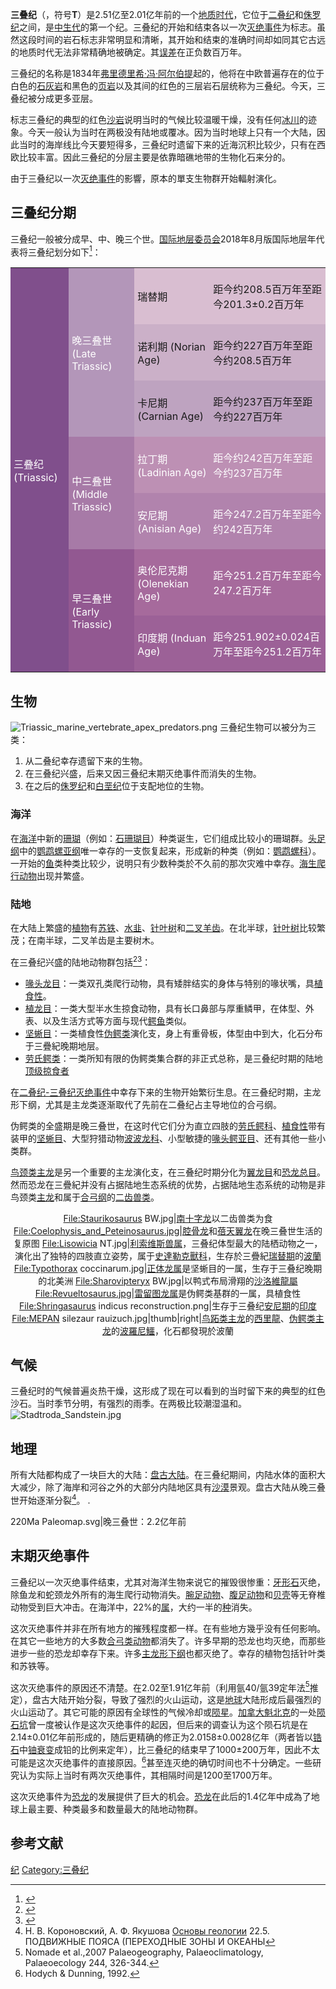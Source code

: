 {{Geological period
|image=
|caption = 晚三叠世：2.2亿年前的地球
|o2=16
|co2=1750
|temp=17
|timeline=off
}}
{{Triassic graphical timeline}}
'''三叠纪'''（{{lang-en|Triassic}}，符号'''T'''）是2.51亿至2.01亿年前的一个[[地质时代|地质时代]]，它位于[[二叠纪|二叠纪]]和[[侏罗纪|侏罗纪]]之间，是[[中生代|中生代]]的第一个纪。三叠纪的开始和结束各以一次[[灭绝事件|灭绝事件]]为标志。虽然这段时间的岩石标志非常明显和清晰，其开始和结束的准确时间却如同其它古远的地质时代无法非常精确地被确定。其[[误差|误差]]在正负数百万年。

三叠纪的名称是1834年[[弗里德里希·冯·阿尔伯提|弗里德里希·冯·阿尔伯提]]起的，他将在中欧普遍存在的位于白色的[[石灰岩|石灰岩]]和黑色的[[页岩|页岩]]以及其间的红色的三层岩石层统称为三叠纪。今天，三叠纪被分成更多亚层。

标志三叠纪的典型的红色[[沙岩|沙岩]]说明当时的气候比较温暖干燥，没有任何[[冰川|冰川]]的迹象。今天一般认为当时在两极没有陆地或覆冰。因为当时地球上只有一个大陆，因此当时的海岸线比今天要短得多，三叠纪时遗留下来的近海沉积比较少，只有在西欧比较丰富。因此三叠纪的分层主要是依靠暗礁地带的生物化石来分的。

由于三叠纪以一次[[二叠纪-三叠纪灭绝事件|灭绝事件]]的影響，原本的單支生物群开始輻射演化。

== 三叠纪分期 ==
三叠纪一般被分成早、中、晚三个世。[[国际地层委员会|国际地层委员会]]2018年8月版国际地层年代表将三叠纪划分如下<ref>{{cite web |author1=国际地层委员会 |title=国际地层年代表 |url=http://stratigraphy.org/ICSchart/ChronostratChart2018-08Chinese.pdf |website=Stratigraphy.org |accessdate=2018-09-01 |archive-date=2018-09-01 |archive-url=https://web.archive.org/web/20180901113112/http://stratigraphy.org/ICSchart/ChronostratChart2018-08Chinese.pdf |dead-url=no }}</ref>：

{| style="border-spacing: 1px;"
|-
|style="background: #804F8C; color: white; padding: 5px;" rowspan="7" |三叠纪 (Triassic) || style="background: #B396B9; color: white; padding: 5px;" rowspan="3" |晚三叠世 (Late Triassic) || style="background: #D9BED1; padding: 5px;" | 瑞替期 || style="background: #D9BED1; padding: 5px;" |距今约208.5百万年至距今201.3±0.2百万年
|-
| style="background: #CBB0C8; padding: 5px;" | 诺利期 (Norian Age) || style="background: #CBB0C8; padding: 5px;" | 距今约227百万年至距今约208.5百万年
|-
| style="background: #BEA3C0; padding: 5px;" | 卡尼期 (Carnian Age) || style="background: #BEA3C0; padding: 5px;" | 距今约237百万年至距今约227百万年
|-
| style="background: #A77AA7; color: white; padding: 5px;" rowspan="2"| 中三叠世 (Middle Triassic)|| style="background: #BD90B4; color: white; padding: 5px;" | 拉丁期 (Ladinian Age) || style="background: #BD90B4; color: white; padding: 5px;" | 距今约242百万年至距今约237百万年
|-
| style="background: #B183AD; color: white; padding: 5px;" | 安尼期 (Anisian Age) || style="background: #B183AD; color: white; padding: 5px;" | 距今247.2百万年至距今约242百万年
|-
| style="background: #925891; color: white; padding: 5px;" rowspan="2"| 早三叠世 (Early Triassic) || style="background: #A66A9C; color: white; padding: 5px;" | 奥伦尼克期 (Olenekian Age) || style="background: #A66A9C; color: white; padding: 5px;" | 距今251.2百万年至距今247.2百万年
|-
| style="background: #9C6197; color: white; padding: 5px;" | 印度期 (Induan Age) || style="background: #9C6197; color: white; padding: 5px;" | 距今251.902±0.024百万年至距今251.2百万年
|}

== 生物 ==
[[File:Triassic_marine_vertebrate_apex_predators.png|thumb]]
三叠纪生物可以被分为三类：
# 从二叠纪幸存遗留下来的生物。
# 在三叠纪兴盛，后来又因三叠纪末期灭绝事件而消失的生物。
# 在之后的[[侏罗纪|侏罗纪]]和[[白垩纪|白垩纪]]位于支配地位的生物。
=== 海洋 ===
在[[海洋|海洋]]中新的[[珊瑚|珊瑚]]（例如：[[石珊瑚目|石珊瑚目]]）种类诞生，它们组成比较小的珊瑚群。[[头足纲|头足纲]]中的[[鹦鹉螺亚纲|鹦鹉螺亚纲]]唯一幸存的一支恢复起来，形成新的种类（例如：[[鹦鹉螺科|鹦鹉螺科]]）。一开始的[[鱼|鱼]]类种类比较少，说明只有少数种类於不久前的那次灾难中幸存。[[海生爬行动物|海生爬行动物]]出现并繁盛。
=== 陆地 ===
在大陆上繁盛的[[植物|植物]]有[[苏铁|苏铁]]、[[水韭|水韭]]、[[针叶树|针叶树]]和[[二叉羊齿|二叉羊齿]]。在北半球，[[针叶树|针叶树]]比较繁茂；在南半球，二叉羊齿是主要树木。

在三叠纪兴盛的陆地动物群包括<ref name="PREHISTORIC LIFE">{{cite book|title=Prehistoric Life: The Definitive Visual History of Life On Earth|year=2009|publisher=Dorling Kindersley|location=London|isbn=9780756655730|pages=206, 207}}</ref><ref name=EVOLUTION>{{cite book|authors=Douglas Palmer & Peter Barrett|title=Evolution: The Story of Life|year=2009|publisher=The Natural History Museum|location=London, Britain|isbn=9781845333393}}</ref>：
* [[喙头龙目|喙头龙目]]：一类双孔类爬行动物，具有矮胖结实的身体与特别的喙状嘴，具[[植食性|植食性]]。
* [[植龙目|植龙目]]：一类大型半水生掠食动物，具有长口鼻部与厚重鳞甲，在体型、外表、以及生活方式等方面与现代[[鳄鱼|鳄鱼]]类似。
* [[坚蜥目|坚蜥目]]：一类植食性[[伪鳄类|伪鳄类]]演化支，身上有重骨板，体型由中到大，化石分布于三疊紀晚期地层。
* [[劳氏鳄类|劳氏鳄类]]：一类所知有限的伪鳄类集合群的非正式总称，是三叠纪时期的陆地[[顶级掠食者|顶级掠食者]]

在[[二叠纪-三叠纪灭绝事件|二叠纪-三叠纪灭绝事件]]中幸存下来的生物开始繁衍生息。在三叠纪时期，主龙形下纲，尤其是主龙类逐渐取代了先前在二叠纪占主导地位的合弓纲。

伪鳄类的全盛期是晚三叠世，在这时代它们分为直立四肢的[[劳氏鳄科|劳氏鳄科]]、[[植食性|植食性]]带有装甲的[[坚蜥目|坚蜥目]]、大型狩猎动物[[波波龙科|波波龙科]]、小型敏捷的[[喙頭鱷亞目|喙头鳄亚目]]、还有其他一些小类群。

[[鸟颈类主龙|鸟颈类主龙]]是另一个重要的主龙演化支，在三叠纪时期分化为[[翼龙目|翼龙目]]和[[恐龙总目|恐龙总目]]。然而恐龙在三疊紀并没有占据陆地生态系统的优势，占据陆地生态系统的动物是非鸟颈类[[主龙形下纲|主龙]]和属于[[合弓纲|合弓纲]]的[[二齿兽类|二齿兽类]]。
<center>
<gallery>
File:Staurikosaurus BW.jpg|[[南十字龙|南十字龙]]以二齿兽类为食
File:Coelophysis_and_Peteinosaurus.jpg|[[腔骨龙|腔骨龙]]和[[蓓天翼龙|蓓天翼龙]]在晚三叠世生活的复原图
File:Lisowicia NT.jpg|[[利索维斯兽属|利索维斯兽属]]，三叠纪体型最大的陆栖动物之一，演化出了独特的四肢直立姿势，属于[[史達勒克獸科|史達勒克獸科]]，生存於三疊紀[[瑞替期|瑞替期]]的[[波蘭|波蘭]]
File:Typothorax coccinarum.jpg|[[正体龙属|正体龙属]]是坚蜥目的一属，生存于三叠纪晚期的北美洲
File:Sharovipteryx BW.jpg|以鸭式布局滑翔的[[沙洛維龍屬|沙洛維龍屬]]
File:Revueltosaurus.jpg|[[雷留图龙属|雷留图龙属]]是伪鳄类基群的一属，具植食性
File:Shringasaurus indicus reconstruction.png|{{link-en|犄龙属|Shringasaurus}}生存于三叠纪[[安尼期|安尼期]]的[[印度|印度]]
File:MEPAN silezaur rauizuch.jpg|thumb|right|[[鳥頸類主龍|鸟跖类主龙]]的[[西里龍屬|西里龍]]、[[伪鳄类主龙|伪鳄类主龙]]的[[波羅尼鱷|波羅尼鱷]]，化石都發現於波蘭
</gallery>
</center>

== 气候 ==
三叠纪时的气候普遍炎热干燥，这形成了现在可以看到的当时留下来的典型的红色沙石。当时季节分明，有强烈的雨季。在两极比较潮湿温和。
[[File:Stadtroda_Sandstein.jpg|thumb]]
== 地理 ==
所有大陆都构成了一块巨大的大陆：[[盘古大陆|盘古大陆]]。在三叠纪期间，内陆水体的面积大大减少，除了海岸和河谷之外的大部分内陆地区具有[[沙漠|沙漠]]景观。盘古大陆从晚三叠世开始逐渐分裂<ref>Н. В. Короновский, А. Ф. Якушова [http://geo.web.ru/db/msg.html?uri=part22-05.htm&mid=1163814 Основы геологии] {{Wayback|url=http://geo.web.ru/db/msg.html?uri=part22-05.htm&mid=1163814 |date=20200706122153 }} 22.5. ПОДВИЖНЫЕ ПОЯСА (ПЕРЕХОДНЫЕ ЗОНЫ И ОКЕАНЫ</ref>。
.
<gallery heights=250px widths=500px caption="古地理复原" class="center">
220Ma Paleomap.svg|晚三叠世：2.2亿年前
</gallery>

== 末期灭绝事件 ==
{{main|三疊紀-侏羅紀滅絕事件}}
三叠纪以一次灭绝事件结束，尤其对海洋生物来说它的摧毁很惨重：[[牙形石|牙形石]]灭绝，除鱼龙和蛇颈龙外所有的海生爬行动物消失。[[腕足动物|腕足动物]]、[[腹足动物|腹足动物]]和[[贝壳|贝壳]]等无脊椎动物受到巨大冲击。在海洋中，22%的[[属|属]]，大约一半的[[种|种]]消失。

这次灭绝事件并非在所有地方的摧残程度都一样。在有些地方幾乎没有任何影响。在其它一些地方的大多数[[合弓类动物|合弓类动物]]都消失了。许多早期的恐龙也均灭绝，而那些进步一些的恐龙却幸存下来。许多[[主龙形下纲|主龙形下纲]]也都灭绝了。幸存的植物包括针叶类和苏铁等。

这次灭绝事件的原因还不清楚。在2.02至1.91亿年前（利用氩40/氩39定年法<ref>Nomade et al.,2007 Palaeogeography, Palaeoclimatology, Palaeoecology 244, 326-344.</ref>推定），盘古大陆开始分裂，导致了强烈的火山运动，这是[[地球|地球]]大陆形成后最强烈的火山运动了。其它可能的原因有全球性的气候冷却或[[陨星|陨星]]。[[加拿大|加拿大]][[魁北克|魁北克]]的一处[[陨石坑|陨石坑]]曾一度被认作是这次灭绝事件的起因，但后来的调查认为这个陨石坑是在2.14±0.01亿年前形成的，随后更精确的修正为2.0158±0.0028亿年（两者皆以[[锆石|锆石]]中[[铀|铀]][[放射性衰變|衰变]]成铅的比例来定年），比三叠纪的结束早了1000±200万年，因此不太可能是这次灭绝事件的直接原因。<ref>Hodych & Dunning, 1992.</ref>甚至连灭绝的确切时间也不十分确定。一些研究认为实际上当时有两次灭绝事件，其相隔时间是1200至1700万年。

这次灭绝事件为[[恐龙|恐龙]]的发展提供了巨大的机会。[[恐龙|恐龙]]在此后的1.4亿年中成為了地球上最主要、种类最多和数量最大的陆地动物群。

==参考文献==
{{reflist}}

{{Mesozoic Footer}}
{{恐龙}}
{{Authority control}}

[[Category:地质年代|纪]]
[[Category:三叠纪|Category:三叠纪]]